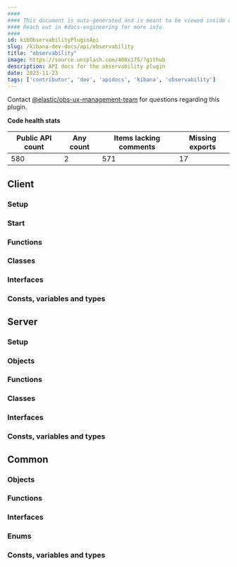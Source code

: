 ```yaml
---
####
#### This document is auto-generated and is meant to be viewed inside our experimental, new docs system.
#### Reach out in #docs-engineering for more info.
####
id: kibObservabilityPluginApi
slug: /kibana-dev-docs/api/observability
title: "observability"
image: https://source.unsplash.com/400x175/?github
description: API docs for the observability plugin
date: 2023-11-23
tags: ['contributor', 'dev', 'apidocs', 'kibana', 'observability']
---
```




Contact [@elastic/obs-ux-management-team](https://github.com/orgs/elastic/teams/obs-ux-management-team) for questions regarding this plugin.

**Code health stats**

| Public API count  | Any count | Items lacking comments | Missing exports |
|-------------------|-----------|------------------------|-----------------|
| 580 | 2 | 571 | 17 |

## Client

### Setup
<DocDefinitionList data={[observabilityObj.client.setup]}/>

### Start
<DocDefinitionList data={[observabilityObj.client.start]}/>

### Functions
<DocDefinitionList data={observabilityObj.client.functions}/>

### Classes
<DocDefinitionList data={observabilityObj.client.classes}/>

### Interfaces
<DocDefinitionList data={observabilityObj.client.interfaces}/>

### Consts, variables and types
<DocDefinitionList data={observabilityObj.client.misc}/>

## Server

### Setup
<DocDefinitionList data={[observabilityObj.server.setup]}/>

### Objects
<DocDefinitionList data={observabilityObj.server.objects}/>

### Functions
<DocDefinitionList data={observabilityObj.server.functions}/>

### Classes
<DocDefinitionList data={observabilityObj.server.classes}/>

### Interfaces
<DocDefinitionList data={observabilityObj.server.interfaces}/>

### Consts, variables and types
<DocDefinitionList data={observabilityObj.server.misc}/>

## Common

### Objects
<DocDefinitionList data={observabilityObj.common.objects}/>

### Functions
<DocDefinitionList data={observabilityObj.common.functions}/>

### Interfaces
<DocDefinitionList data={observabilityObj.common.interfaces}/>

### Enums
<DocDefinitionList data={observabilityObj.common.enums}/>

### Consts, variables and types
<DocDefinitionList data={observabilityObj.common.misc}/>

